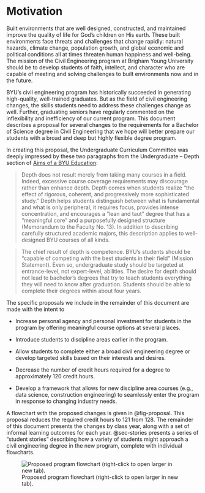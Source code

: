 # Motivation {.unnumbered}

Built environments that are well designed, constructed, and maintained improve the quality of life for God’s children on His earth. These built environments face threats and challenges that change rapidly: natural hazards, climate change, population growth, and global economic and political conditions all at times threaten human happiness and well-being. The mission of the Civil Engineering program at Brigham Young University should be to develop students of faith, intellect, and character who are capable of meeting and solving challenges to built environments now and in the future. 
 
BYU’s civil engineering program has historically succeeded in generating high-quality, well-trained graduates. But as the field of civil engineering changes, the skills students need to address these challenges change as well. Further, graduating seniors have regularly commented on the inflexibility and inefficiency of our current program. This document describes a proposal for several changes to the requirements for a Bachelor of Science degree in Civil Engineering that we hope will better prepare our students with a broad and deep but highly flexible degree program. 
 
In creating this proposal, the Undergraduate Curriculum Committee was deeply impressed by these two paragraphs from the Undergraduate – Depth section of [Aims of a BYU Education](https://aims.byu.edu/aims-of-a-byu-education): 

> Depth does not result merely from taking many courses in a field. Indeed, excessive course coverage requirements may discourage rather than enhance depth. Depth comes when students realize "the effect of rigorous, coherent, and progressively more sophisticated study." Depth helps students distinguish between what is fundamental and what is only peripheral; it requires focus, provides intense concentration, and encourages a "lean and taut" degree that has a "meaningful core" and a purposefully designed structure (Memorandum to the Faculty No. 13). In addition to describing carefully structured academic majors, this description applies to well-designed BYU courses of all kinds.  

> The chief result of depth is competence. BYU's students should be "capable of competing with the best students in their field" (Mission Statement). Even so, undergraduate study should be targeted at entrance-level, not expert-level, abilities. The desire for depth should not lead to bachelor's degrees that try to teach students everything they will need to know after graduation. Students should be able to complete their degrees within about four years. 
 
The specific proposals we include in the remainder of this document are made with the intent to  

  - Increase personal agency and personal investment for students in the program by offering meaningful course options at several places. 

  - Introduce students to discipline areas earlier in the program.

  - Allow students to complete either a broad civil engineering degree or develop targeted skills based on their interests and desires.

  - Decrease the number of credit hours required for a degree to approximately 120 credit hours. 

  - Develop a framework that allows for new discipline area courses (e.g., data science, construction engineering) to seamlessly enter the program in response to changing industry needs. 

A flowchart with the proposed changes is given in @fig-proposal. This proposal reduces the required credit hours to 121 from 128. The remainder of this document presents the changes by class year, along with a set of informal learning outcomes for each year. @sec-stories presents a series of “student stories” describing how a variety of students might approach a civil engineering degree in the new program, complete with individual flowcharts. 

![Proposed program flowchart (right-click to open larger in new tab).](flowcharts/FlowchartProposal.png){#fig-proposal}